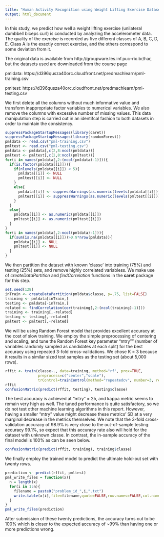 ```yaml
---
title: "Human Activity Recognition using Weight Lifting Exercise Dataset"
output: html_document
---
```


In this study, we predict how well a weight lifting exercise (unilateral dumbbell biceps curl) is conducted by analyzing the accelerometer data.
The quality of the exercise is recorded as five different classes of A, B, C, D, E.
Class A is the exactly correct exercise, and the others correspond to some deviation from it.

The original data is available from http://groupware.les.inf.puc-rio.br/har, but the datasets used are downloaded from the course page

pmldata: https://d396qusza40orc.cloudfront.net/predmachlearn/pml-training.csv

pmltest: https://d396qusza40orc.cloudfront.net/predmachlearn/pml-testing.csv

We first delete all the columns without much informative value and transform inappropriate factor variables to numerical variables.
We also remove the columns with excessive number of missing values.
This data manipulation step is carried out in an identifcal fashion to both datasets in order to maintain the consistency.

```r
suppressPackageStartupMessages(library(caret))
suppressPackageStartupMessages(library(randomForest))
pmldata <- read.csv("pml-training.csv")
pmltest <- read.csv("pml-testing.csv")
pmldata <- pmldata[,c(2,8:ncol(pmldata))]
pmltest <- pmltest[,c(2,8:ncol(pmltest))]
for(i in names(pmldata[,2:(ncol(pmldata)-1)])){
  if(is.factor(pmldata[[i]])){
    if(nlevels(pmldata[[i]]) < 5){
      pmldata[[i]] <- NULL
      pmltest[[i]] <- NULL
    }
    else{
      pmldata[[i]] <- suppressWarnings(as.numeric(levels(pmldata[[i]]))[pmldata[[i]]])
      pmltest[[i]] <- suppressWarnings(as.numeric(levels(pmltest[[i]]))[pmltest[[i]]])
    }
  }
  else{
    pmldata[[i]] <- as.numeric(pmldata[[i]])
    pmltest[[i]] <- as.numeric(pmltest[[i]])
  }
}
for(i in names(pmldata[,2:ncol(pmldata)-1])){
  if(sum(is.na(pmldata[[i]]))>0.9*nrow(pmldata)){
    pmldata[[i]] <- NULL
    pmltest[[i]] <- NULL
  }
}
```

We then partition the dataset with known 'classe' into training (75%) and testing (25%) sets, and remove highly correlated variabless.
We make use of *createDataPartition* and *findCorrelation* functions in the **caret** package for this step.

```r
set.seed(128)
inTrain <- createDataPartition(pmldata$classe, p=.75, list=FALSE)
training <- pmldata[inTrain,]
testing <- pmldata[-inTrain,]
related <- findCorrelation(cor(training[,2:(ncol(training)-1)]))
training <- training[,-related]
testing <- testing[,-related]
pmltest <- pmltest[,-related]
```

We will be using Random Forest model that provides excellent accuracy at the cost of slow training.
We employ the simple preprocessing of centering and scaling, and tune the Random Forest key parameter "mtry"" (number of variables randomly sampled as candidates at each split) for the best accuracy using repeated 3-fold cross-validations.
We chose K = 3 because it results in a similar sized test samples as the testing set (about 5,000 rows).

```r
rffit <- train(classe~., data=training, method="rf", prox=TRUE,
               preprocess=c("center","scale"),
               trControl=trainControl(method="repeatedcv", number=3, repeats=5))
rffit
confusionMatrix(predict(rffit, testing), testing$classe)
```

The best accuracy is achieved at "mtry" = 25, and kappa metric seems to remain very high as well.
The tuned performance is quite satisfactory, so we do not test other machine learning algorithms in this report.
However, having a smaller "mtry" value might decrease these metrics' SD at a very marginal decrease in the metrics themselves.
We note that the 3-fold cross-validation accuracy of 98.9% is very close to the out-of-sample testing accuracy 99.1%, so expect that this accuracy rate also will hold for the dataset with unknown classe.
In contrast, the in-sample accuracy of the final model is 100% as can be seen below.

```r
confusionMatrix(predict(rffit, training), training$classe)
```

We finally employ the trained model to predict the ultimate hold-out set with twenty rows.

```r
prediction <- predict(rffit, pmltest)
pml_write_files = function(x){
  n = length(x)
  for(i in 1:n){
    filename = paste0("problem_id_",i,".txt")
    write.table(x[i],file=filename,quote=FALSE,row.names=FALSE,col.names=FALSE)
  }
}
pml_write_files(prediction)
```

After submission of these twenty predictions, the accuracy turns out to be 100% which is closer to the expected accuracy of ~99% than having one or more predictions wrong.